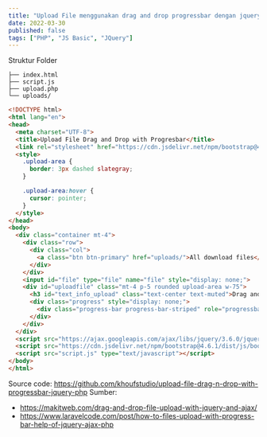 ```yaml
---
title: "Upload File menggunakan drag and drop progressbar dengan jquery dan PHP"
date: 2022-03-30
published: false
tags: ["PHP", "JS Basic", "JQuery"]
---
```


Struktur Folder
`````
├── index.html
├── script.js
├── upload.php
└── uploads/
`````

`````html
<!DOCTYPE html>
<html lang="en">
<head>
  <meta charset="UTF-8">
  <title>Upload File Drag and Drop with Progresbar</title>
  <link rel="stylesheet" href="https://cdn.jsdelivr.net/npm/bootstrap@4.6.1/dist/css/bootstrap.min.css" integrity="sha384-zCbKRCUGaJDkqS1kPbPd7TveP5iyJE0EjAuZQTgFLD2ylzuqKfdKlfG/eSrtxUkn" crossorigin="anonymous">
  <style>
    .upload-area {
      border: 3px dashed slategray;
    }

    .upload-area:hover {
      cursor: pointer;
    }
  </style>
</head>
<body>
  <div class="container mt-4">
    <div class="row">
      <div class="col">
        <a class="btn btn-primary" href="uploads/">All download files</a>
      </div>
    </div>
    <input id="file" type="file" name="file" style="display: none;">
    <div id="uploadfile" class="mt-4 p-5 rounded upload-area w-75">
      <h3 id="text_info_upload" class="text-center text-muted">Drag and Drop file here<br />or<br/>Click to select file</h3>
      <div class="progress" style="display: none;">
        <div class="progress-bar progress-bar-striped" role="progressbar" style="width: 0%"></div>
      </div>
    </div>
  </div>
  <script src="https://ajax.googleapis.com/ajax/libs/jquery/3.6.0/jquery.min.js"></script>
  <script src="https://cdn.jsdelivr.net/npm/bootstrap@4.6.1/dist/js/bootstrap.bundle.min.js" integrity="sha384-fQybjgWLrvvRgtW6bFlB7jaZrFsaBXjsOMm/tB9LTS58ONXgqbR9W8oWht/amnpF" crossorigin="anonymous"></script>
  <script src="script.js" type="text/javascript"></script>
</body>
</html>
`````

Source code: https://github.com/khoufstudio/upload-file-drag-n-drop-with-progressbar-jquery-php
Sumber: 
- https://makitweb.com/drag-and-drop-file-upload-with-jquery-and-ajax/
- https://www.laravelcode.com/post/how-to-files-upload-with-progress-bar-help-of-jquery-ajax-php



